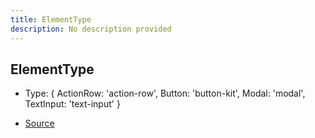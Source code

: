 ```yaml
---
title: ElementType
description: No description provided
---
```


## ElementType

- Type: \{
  ActionRow: 'action\-row',
  Button: 'button\-kit',
  Modal: 'modal',
  TextInput: 'text\-input'
  }

- [Source](https://github.com/underctrl-io/commandkit/blob/f8cc07d11d2ae5ed7f529adff1649936223e27b2/packages/commandkit/src/components/common/element.ts#L6)
